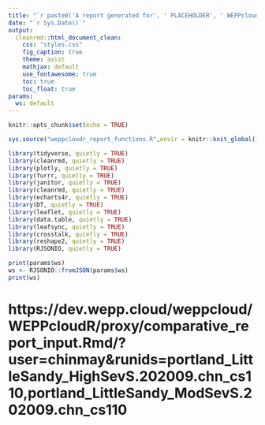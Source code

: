 ```yaml
---
title: "`r paste0('A report generated for', ' PLACEHOLDER', ' WEPPcloud run')`"
date: "`r Sys.Date()`"
output: 
  cleanrmd::html_document_clean:
    css: "styles.css"
    fig_caption: true
    theme: axist
    mathjax: default
    use_fontawesome: true
    toc: true
    toc_float: true
params:
  ws: default
---
```


```r
knitr::opts_chunk$set(echo = TRUE)
```

```r
sys.source("weppcloudr_report_functions.R",envir = knitr::knit_global())
```

```r
library(tidyverse, quietly = TRUE)
library(cleanrmd, quietly = TRUE)
library(plotly, quietly = TRUE)
library(furrr, quietly = TRUE)
library(janitor, quietly = TRUE)
library(cleanrmd, quietly = TRUE)
library(echarts4r, quietly = TRUE)
library(DT, quietly = TRUE)
library(leaflet, quietly = TRUE)
library(data.table, quietly = TRUE)
library(leafsync, quietly = TRUE)
library(crosstalk, quietly = TRUE)
library(reshape2, quietly = TRUE)
library(RJSONIO, quietly = TRUE)

```

<!-- ######################### GENERATE REPORT ##################################-->

```r
print(params$ws)
ws <- RJSONIO::fromJSON(params$ws)
print(ws)

```
# https://dev.wepp.cloud/weppcloud/WEPPcloudR/proxy/comparative_report_input.Rmd/?user=chinmay&runids=portland_LittleSandy_HighSevS.202009.chn_cs110,portland_LittleSandy_ModSevS.202009.chn_cs110 
